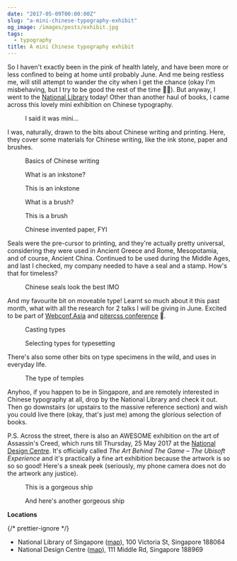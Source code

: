 ```yaml
---
date: "2017-05-09T00:00:00Z"
slug: "a-mini-chinese-typography-exhibit"
og_image: /images/posts/exhibit.jpg
tags:
  - typography
title: A mini Chinese typography exhibit
---
```



So I haven't exactly been in the pink of health lately, and have been more or less confined to being at home until probably June. And me being restless me, will still attempt to wander the city when I get the chance (okay I'm misbehaving, but I try to be good the rest of the time <span class="emoji" role="img" tabindex="0" aria-label="woman bowing">&#x1F647;&#x200D;&#x2640;&#xFE0F;</span>). But anyway, I went to the [National Library](https://www.nlb.gov.sg/) today! Other than another haul of books, I came across this lovely mini exhibition on Chinese typography.

<figure>
  <figcaption>I said it was mini...</figcaption>
  <Img2x fileName="posts/mini-exhibit/mini-exhibit" fileType="jpg" />
</figure>

I was, naturally, drawn to the bits about Chinese writing and printing. Here, they cover some materials for Chinese writing, like the ink stone, paper and brushes.

<figure>
  <figcaption>Basics of Chinese writing</figcaption>
  <Img2x fileName="posts/mini-exhibit/characters" fileType="jpg" />
</figure>

<div class="figure-wrapper">
  <figure class="multiple">
    <figcaption>What is an inkstone?</figcaption>
    <Img2x fileName="posts/mini-exhibit/inkstone" fileType="jpg" />
  </figure>
  <figure class="multiple">
    <figcaption>This is an inkstone</figcaption>
    <Img2x fileName="posts/mini-exhibit/inkstone2" fileType="jpg" />
  </figure>
</div>

<div class="figure-wrapper">
  <figure class="multiple">
    <figcaption>What is a brush?</figcaption>
    <Img2x fileName="posts/mini-exhibit/brush2" fileType="jpg" />
  </figure>
  <figure class="multiple">
    <figcaption>This is a brush</figcaption>
    <Img2x fileName="posts/mini-exhibit/brush" fileType="jpg" />
  </figure>
</div>

<figure>
  <figcaption>Chinese invented paper, FYI</figcaption>
  <Img2x fileName="posts/mini-exhibit/paper" fileType="jpg" />
</figure>

Seals were the pre-cursor to printing, and they're actually pretty universal, considering they were used in Ancient Greece and Rome, Mesopotamia, and of course, Ancient China. Continued to be used during the Middle Ages, and last I checked, my company needed to have a seal and a stamp. How's that for timeless?

<figure>
  <figcaption>Chinese seals look the best IMO</figcaption>
  <Img2x fileName="posts/mini-exhibit/carving" fileType="jpg" />
</figure>

And my favourite bit on moveable type! Learnt so much about it this past month, what with all the research for 2 talks I will be giving in June. Excited to be part of [Webconf.Asia](https://webconf.asia/) and [pitercss conference](https://pitercss.com/) <span class="emoji" role="img" tabindex="0" aria-label="person gesturing ok">&#x1F646;</span>.

<figure>
  <figcaption>Casting types</figcaption>
  <Img2x fileName="posts/mini-exhibit/casting" fileType="jpg" />
</figure>

<figure>
  <figcaption>Selecting types for typesetting</figcaption>
  <Img2x fileName="posts/mini-exhibit/selection" fileType="jpg" />
</figure>

There's also some other bits on type specimens in the wild, and uses in everyday life.

<figure>
  <figcaption>The type of temples</figcaption>
  <Img2x fileName="posts/mini-exhibit/temples" fileType="jpg" />
</figure>

Anyhoo, if you happen to be in Singapore, and are remotely interested in Chinese typography at all, drop by the National Library and check it out. Then go downstairs (or upstairs to the massive reference section) and wish you could live there (okay, that's just me) among the glorious selection of books.

P.S. Across the street, there is also an AWESOME exhibition on the art of Assassin's Creed, which runs till Thursday, 25 May 2017 at the [National Design Centre](https://www.designsingapore.org/national-design-centre). It's officially called <em>The Art Behind The Game – The Ubisoft Experience</em> and it's practically a fine art exhibition because the artwork is so so so good! Here's a sneak peek (seriously, my phone camera does not do the artwork any justice).

<div class="figure-wrapper">
  <figure class="multiple">
    <figcaption>This is a gorgeous ship</figcaption>
    <Img2x fileName="posts/mini-exhibit/ac" fileType="jpg" />
  </figure>
  <figure class="multiple">
    <figcaption>And here's another gorgeous ship</figcaption>
    <Img2x fileName="posts/mini-exhibit/ac2" fileType="jpg" />
  </figure>
</div>

<p class="no-margin">
  <strong>Locations</strong>
</p>
{/* prettier-ignore */}
<ul>
  <li class="no-margin">National Library of Singapore (<a href="https://www.google.com.sg/maps/place/National+Library/@1.2975884,103.8543081,15z/data=!4m2!3m1!1s0x0:0xf23dddaa8432afc5?sa=X&amp;ved=0ahUKEwiKqN6k-uLTAhWMN48KHY7IBccQ_BIIgQEwDQ">map</a>), 100 Victoria St, Singapore 188064</li>
  <li>National Design Centre (<a href="https://www.google.com.sg/maps/place/National+Design+Centre/@1.2985119,103.853512,15z/data=!4m2!3m1!1s0x0:0xebd6bcfaf5795f03?sa=X&amp;ved=0ahUKEwjWuJ6i-uLTAhWKsI8KHShbDMsQ_BIIggEwEA">map</a>), 111 Middle Rd, Singapore 188969</li>
</ul>

